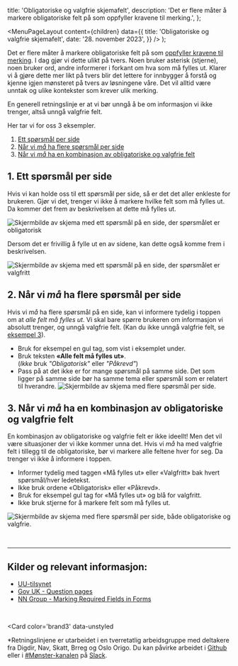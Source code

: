 

  title: 'Obligatoriske og valgfrie skjemafelt',
  description: 'Det er flere måter å markere obligatoriske felt på som oppfyller kravene til merking.',
};

  <MenuPageLayout
    content={children}
    data={{
      title: 'Obligatoriske og valgfrie skjemafelt',
      date: '28. november 2023',
    }}
  />
);

Det er flere måter å markere obligatoriske felt på som [oppfyller kravene til merking](https://www.uutilsynet.no/veiledning/skjema/38#ledetekster_og_instruksjoner). I dag gjør vi dette ulikt på tvers. Noen bruker asterisk (stjerne), noen bruker ord, andre informerer i forkant om hva som må fylles ut. Klarer vi å gjøre dette mer likt på tvers blir det lettere for innbygger å forstå og kjenne igjen mønsteret på tvers av løsningene våre. Det vil alltid være unntak og ulike kontekster som krever ulik merking.

En generell retningslinje er at vi bør unngå å be om informasjon vi ikke trenger, altså unngå valgfrie felt.

Her tar vi for oss 3 eksempler.

1. [Ett spørsmål per side](#1-ett-spørsmål-per-side)
2. [Når vi _må_ ha flere spørsmål per side](#2-når-vi-må-ha-flere-spørsmål-per-side)
3. [Når vi _må_ ha en kombinasjon av obligatoriske og valgfrie felt](#3-når-vi-må-ha-en-kombinasjon-av-obligatoriske-og-valgfrie-felt)

## 1. Ett spørsmål per side

Hvis vi kan holde oss til ett spørsmål per side, så er det det aller enkleste for brukeren. Gjør vi det, trenger vi ikke å markere hvilke felt som må fylles ut. Da kommer det frem av beskrivelsen at dette må fylles ut.

<Image
  src='/img/obligatorisk-eks1.png'
  alt='Skjermbilde av skjema med ett spørsmål på en side, der spørsmålet er obligatorisk'
  boxShadow={false}
  dataUnstyled
/>

Dersom det er frivillig å fylle ut en av sidene, kan dette også komme frem i beskrivelsen.

<Image
  src='/img/obligatorisk-eks1b.png'
  alt='Skjermbilde av skjema med ett spørsmål på en side, der spørsmålet er valgfritt'
  boxShadow={false}
  dataUnstyled
/>

## 2. Når vi _må_ ha flere spørsmål per side

Hvis vi _må_ ha flere spørsmål på en side, kan vi informere tydelig i toppen om at _alle felt må fylles ut_. Vi skal bare spørre brukeren om informasjon vi absolutt trenger, og unngå valgfrie felt. (Kan du ikke unngå valgfrie felt, se [eksempel 3](#3-når-vi-må-ha-en-kombinasjon-av-obligatoriske-og-valgfrie-felt)).

- Bruk for eksempel en gul tag, som vist i eksemplet under.
- Bruk teksten **«Alle felt må fylles ut»**. \
  (_Ikke_ bruk _"Obligatorisk"_ eller _"Påkrevd"_)
- Pass på at det ikke er for mange spørsmål på samme side. Det som ligger på samme side bør ha samme tema eller spørsmål som er relatert til hverandre.
  <Image
    src='/img/obligatorisk-eks2.png'
    alt='Skjermbilde av skjema med flere spørsmål per side.'
    boxShadow={false}
    dataUnstyled
  />

## 3. Når vi _må_ ha en kombinasjon av obligatoriske og valgfrie felt

En kombinasjon av obligatoriske og valgfrie felt er ikke ideellt! Men det vil være situasjoner der vi ikke kommer unna det. Hvis vi _må_ ha med valgfrie felt i tillegg til de obligatoriske, bør vi markere alle feltene hver for seg. Da trenger vi ikke å informere i toppen.

- Informer tydelig med taggen «Må fylles ut» eller «Valgfritt» bak hvert spørsmål/hver ledetekst.
- Ikke bruk ordene «Obligatorisk» eller «Påkrevd».
- Bruk for eksempel gul tag for «Må fylles ut» og blå for valgfritt.
- Ikke bruk stjerne for å markere felt som må fylles ut.

<Image
  src='/img/obligatorisk-eks3.png'
  alt='Skjermbilde av skjema med flere spørsmål per side, både obligatoriske og valgfrie.'
  boxShadow={false}
  dataUnstyled
/>

<br />

---

## Kilder og relevant informasjon:<br/>

- [UU-tilsynet](https://www.uutilsynet.no/veiledning/skjema/38#ledetekster_og_instruksjoner)<br/>
- [Gov UK - Question pages](https://design-system.service.gov.uk/patterns/question-pages/)
- [NN Group - Marking Required Fields in Forms](https://www.nngroup.com/articles/required-fields/)

<br />

<Card
  color='brand3'
  data-unstyled
>
  *Retningslinjene er utarbeidet i en tverretatlig arbeidsgruppe med deltakere fra Digdir, Nav, Skatt, Brreg og Oslo Origo. Du kan påvirke arbeidet i [Github](https://github.com/digdir/designsystemet/issues/new) eller i [#Mønster-kanalen](https://designsystemet.slack.com/archives/C05RBGB92MC/p1712751837722749) på [Slack](https://designsystemet.no/slack).
</Card>

